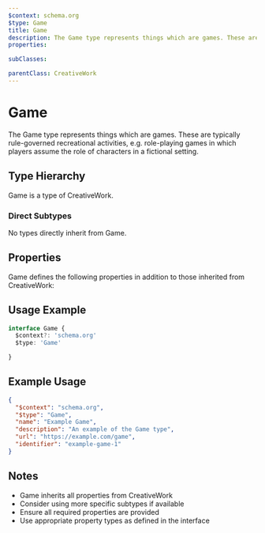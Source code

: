 ```yaml
---
$context: schema.org
$type: Game
title: Game
description: The Game type represents things which are games. These are typically rule-governed recreational activities, e.g. role-playing games in which players assume the role of characters in a fictional setting.
properties:

subClasses:

parentClass: CreativeWork
---
```


# Game

The Game type represents things which are games. These are typically rule-governed recreational activities, e.g. role-playing games in which players assume the role of characters in a fictional setting.

## Type Hierarchy

Game is a type of CreativeWork.

### Direct Subtypes

No types directly inherit from Game.

## Properties

Game defines the following properties in addition to those inherited from CreativeWork:



## Usage Example

```typescript
interface Game {
  $context?: 'schema.org'
  $type: 'Game'

}
```

## Example Usage

```json
{
  "$context": "schema.org",
  "$type": "Game",
  "name": "Example Game",
  "description": "An example of the Game type",
  "url": "https://example.com/game",
  "identifier": "example-game-1"
}
```

## Notes

- Game inherits all properties from CreativeWork
- Consider using more specific subtypes if available
- Ensure all required properties are provided
- Use appropriate property types as defined in the interface
